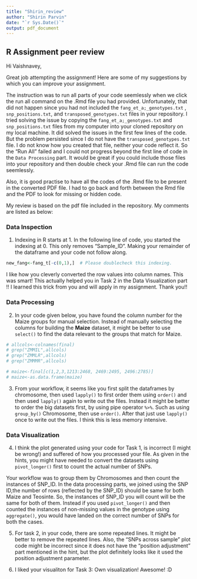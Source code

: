 ```yaml
---
title: "Shirin_review"
author: "Shirin Parvin"
date: "`r Sys.Date()`"
output: pdf_document
---
```



## R Assignment peer review

Hi Vaishnavey,

Great job attempting the assignment!
Here are some of my suggestions by which you can improve your assignment.


The instruction was to run all parts of your code seemlessly when we click the run all command on the .Rmd file you had provided. Unfortunately, that did not happen since you had not included the `fang_et_a;_genotypes.txt` , `snp_positions.txt`, and `transposed_genotypes.txt` files in your repository. I tried solving the issue by copying the `fang_et_a;_genotypes.txt` and `snp_positions.txt` files from my computer into your cloned repository on my local machine. It did solved the issues in the first few lines of the code. But the problem persisted since I do not have the `transposed_genotypes.txt` file. I do not know how you created that file, neither your code reflect it. So the "Run All" failed and I could not progress beyond the first line of code in the `Data Processing` part. It would be great if you could include those files into your repository and then double check your .Rmd file can run the code seemlessly.

Also, it is good practise to have all the codes of the .Rmd file to be present in the converted PDF file. I had to go back and forth between the Rmd file and the PDF to look for missing or hidden code. 


My review is based on the pdf file included in the repository. My comments are listed as below:


### Data Inspection

1. Indexing in R starts at 1. In the following line of code, you started the indexing at 0. This only removes "Sample_ID". Making your remainder of the dataframe and your code not follow along.

```r
new_fang<-fang_t[-c(0,1),]  # Please doublecheck this indexing.
```

I like how you cleverly converted the row values into column names. This was smart! This actually helped you in Task 2 in the Data Visualization part !! I learned this trick from you and will apply in my assignment. Thank you!!



### Data Processing

2. In your code given below, you have found the column number for the Maize groups for manual selection. Instead of manually selecting the columns for building the **Maize** dataset, it might be better to use `select()` to find the data relevant to the groups that match for Maize.

```r
# allcols<-colnames(final)
# grep("ZMMIL",allcols)
# grep("ZMMLR",allcols)
# grep("ZMMMR",allcols)

```

```r
# maize<-final[c(1,2,3,1213:2468, 2469:2495, 2496:2785)]
# maize<-as.data.frame(maize)
```




3. From your workflow, it seems like you first split the dataframes by chromosome, then used `lapply()` to first order them using `order()` and then used `lapply()` again to write out the files. 
Instead it might be better to order the big datasets first, by using pipe operator ` %>% `. Such as using `group_by()` Chromosome, then use `order()`. After that just use `lapply()` once to write out the files. I think this is less memory intensive.



### Data Visualization


4. I think the plot generated using your code for Task 1, is incorrect (I might be wrong!) and suffered of how you processed your file. As given in the hints, you might have needed to convert the datasets using `pivot_longer()` first to count the actual number of SNPs. 

Your workflow was to group them by Chromosomes and then count the instances of SNP_ID. In the data processing parts, we joined using the SNP ID,the number of rows (reflected by the SNP_ID) should be same for both Maize and Teosinte. So, the instances of SNP_ID you will count will be the same for both of them. Instead if you used `pivot_longer()` and then counted the instances of non-missing values in the genotype using `aggregate()`, you would have landed on the correct number of SNPs for both the cases.



5. For task 2, in your code, there are some repeated lines. It might be better to remove the repeated lines. Also, the "SNPs across sample" plot code might be incorrect since it does not have the "position adjustment" part mentioned in the hint, but the plot definitely looks like it used the position adjustment parameter.


6. I liked your visualiton for Task 3: Own visualization! Awesome! :D

